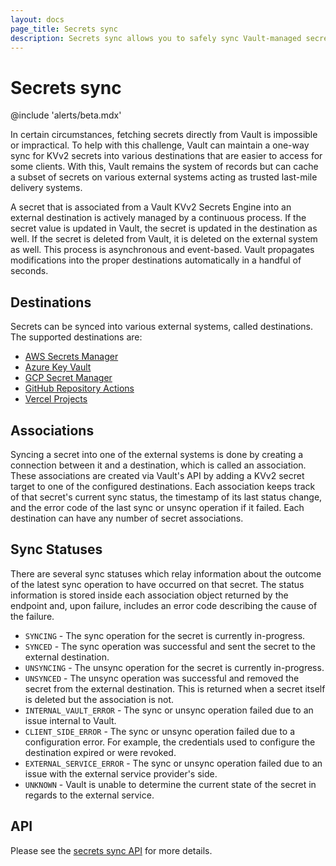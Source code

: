 ```yaml
---
layout: docs
page_title: Secrets sync
description: Secrets sync allows you to safely sync Vault-managed secrets with external destinations.
---
```



# Secrets sync

<EnterpriseAlert product="vault" />

@include 'alerts/beta.mdx'

In certain circumstances, fetching secrets directly from Vault is impossible or impractical. To help with this challenge,
Vault can maintain a one-way sync for KVv2 secrets into various destinations that are easier to access for some clients.
With this, Vault remains the system of records but can cache a subset of secrets on various external systems acting as
trusted last-mile delivery systems.

A secret that is associated from a Vault KVv2 Secrets Engine into an external destination is actively managed by a continuous
process. If the secret value is updated in Vault, the secret is updated in the destination as well. If the secret is deleted
from Vault, it is deleted on the external system as well. This process is asynchronous and event-based. Vault propagates
modifications into the proper destinations automatically in a handful of seconds.

## Destinations

Secrets can be synced into various external systems, called destinations. The supported destinations are:
* [AWS Secrets Manager](/vault/docs/sync/awssm)
* [Azure Key Vault](/vault/docs/sync/azurekv)
* [GCP Secret Manager](/vault/docs/sync/gcpsm)
* [GitHub Repository Actions](/vault/docs/sync/github)
* [Vercel Projects](/vault/docs/sync/vercelproject)

## Associations

Syncing a secret into one of the external systems is done by creating a connection between it and a destination, which is
called an association. These associations are created via Vault's API by adding a KVv2 secret target to one of the configured
destinations. Each association keeps track of that secret's current sync status, the timestamp of its last status change, and
the error code of the last sync or unsync operation if it failed. Each destination can have any number of secret associations.

## Sync Statuses

There are several sync statuses which relay information about the outcome of the latest sync
operation to have occurred on that secret. The status information is stored inside each
association object returned by the endpoint and, upon failure, includes an error code describing the cause of the failure.

* `SYNCING` - The sync operation for the secret is currently in-progress.
* `SYNCED` - The sync operation was successful and sent the secret to the external destination.
* `UNSYNCING` - The unsync operation for the secret is currently in-progress.
* `UNSYNCED` - The unsync operation was successful and removed the secret from the external destination.
	This is returned when a secret itself is deleted but the association is not.
* `INTERNAL_VAULT_ERROR` - The sync or unsync operation failed due to an issue internal to Vault.
* `CLIENT_SIDE_ERROR` - The sync or unsync operation failed due to a configuration error.
	For example, the credentials used to configure the destination expired or were revoked.
* `EXTERNAL_SERVICE_ERROR` - The sync or unsync operation failed due to an issue with the
	external service provider's side.
* `UNKNOWN` - Vault is unable to determine the current state of the secret in regards to the external service.

## API

Please see the [secrets sync API](/vault/api-docs/system/secrets-sync) for more details.

